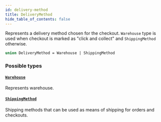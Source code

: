```yaml
---
id: delivery-method
title: DeliveryMethod
hide_table_of_contents: false
---
```


Represents a delivery method chosen for the checkout. `Warehouse` type is used when checkout is marked as "click and collect" and `ShippingMethod` otherwise.

```graphql
union DeliveryMethod = Warehouse | ShippingMethod
```

### Possible types

#### [`Warehouse`](../../../developer/api-reference/objects/warehouse)

Represents warehouse.

#### [`ShippingMethod`](../../../developer/api-reference/objects/shipping-method)

Shipping methods that can be used as means of shipping for orders and checkouts.

